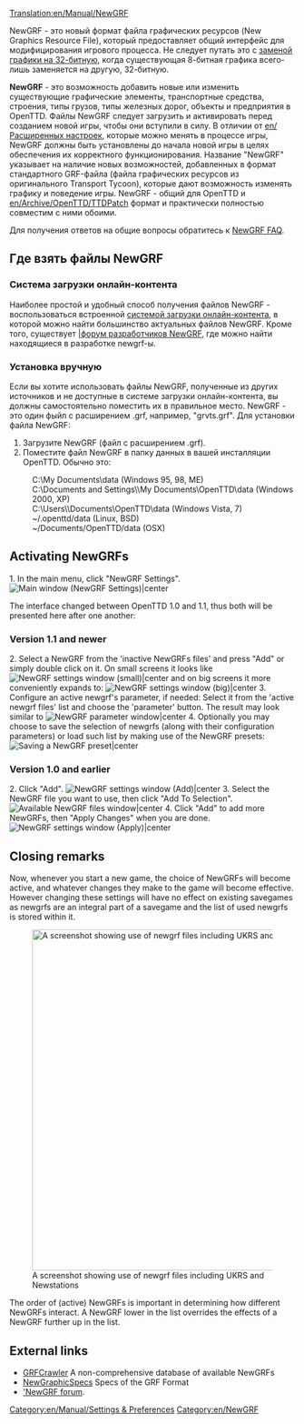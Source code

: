 [[Translation:en/Manual/NewGRF]]
{{ru/Перевод|en/Manual/NewGRF|0}}
{{ru/Manual/Оглавление}}

NewGRF - это новый формат файла графических ресурсов (New Graphics Resource File), который предоставляет общий интерфейс для модифицирования игрового процесса. Не следует путать это с [[en/Community/NewGRF/Playing with 32 bpp graphics|заменой графики на 32-битную]], когда существующая 8-битная графика всего-лишь заменяется на другую, 32-битную.

'''NewGRF''' - это возможность добавить новые или изменить существующие графические элементы, транспортные средства, строения, типы грузов, типы железных дорог, объекты и предприятия в OpenTTD. Файлы NewGRF следует загрузить и активировать перед созданием новой игры, чтобы они вступили в силу. В отличии от [[en/Расширенных настроек]], которые можно менять в процессе игры, NewGRF должны быть установлены до начала новой игры в целях обеспечения их корректного функционирования. Название "NewGRF" указывает на наличие новых возможностей, добавленных в формат стандартного GRF-файла (файла графических ресурсов из оригинального Transport Tycoon), которые дают возможность изменять графику и поведение игры. NewGRF - общий для OpenTTD и [[en/Archive/OpenTTD/TTDPatch]] формат и практически полностью совместим с ними обоими.

Для получения ответов на общие вопросы обратитесь к [[en/Archive/Community/NewGRF FAQ| NewGRF FAQ]].


==Где взять файлы NewGRF==
=== Система загрузки онлайн-контента ===
Наиболее простой и удобный способ получения файлов NewGRF - воспользоваться встроенной [[en/Manual/Online content|системой загрузки онлайн-контента]], в которой можно найти большинство актуальных файлов NewGRF. Кроме того, существует [http://www.tt-forums.net/viewforum.php?f=26 |форум разработчиков NewGRF], где можно найти находящиеся в разработке newgrf-ы.

=== Установка вручную ===
Если вы хотите использовать файлы NewGRF, полученные из других источников и не доступные в системе загрузки онлайн-контента, вы должны самостоятельно поместить их в правильное место. NewGRF - это один фыйл с расширением .grf, например, "grvts.grf". Для установки файла NewGRF:
#Загрузите NewGRF (файл с расширением .grf).
#Поместите файл NewGRF в папку данных в вашей инсталляции OpenTTD. Обычно это:
:C:\My Documents\data (Windows 95, 98, ME)
:C:\Documents and Settings\<username>\My Documents\OpenTTD\data (Windows 2000, XP)
:C:\Users\<username>\Documents\OpenTTD\data (Windows Vista, 7)
:~/.openttd/data (Linux, BSD)
:~/Documents/OpenTTD/data (OSX)

==Activating NewGRFs==
1.   In the main menu, click "NewGRF Settings".
[[File:en/Manual/Main window (NewGRF Settings).png|Main window (NewGRF Settings)|center]]

The interface changed between OpenTTD 1.0 and 1.1, thus both will be presented here after one another:

=== Version 1.1 and newer ===
2.   Select a NewGRF from the 'inactive NewGRFs files' and press "Add" or simply double click on it. On small screens it looks like
[[File:en/Manual/Newgrf addnew.png|NewGRF settings window (small)|center]]
and on big screens it more conveniently expands to:
[[File:en/Manual/Newgrf config big.png|NewGRF settings window (big)|center]]
3.   Configure an active newgrf's parameter, if needed: Select it from the 'active newgrf files' list and choose the 'parameter' button. The result may look similar to
[[File:en/Manual/Newgrf parameter.png|NewGRF parameter window|center]]
4.   Optionally you may choose to save the selection of newgrfs (along with their configuration parameters) or load such list by making use of the NewGRF presets:
[[File:en/Manual/Newgrf preset.png|Saving a NewGRF preset|center]]

=== Version 1.0 and earlier ===
2.   Click "Add".
[[File:en/Manual/NewGRF settings window (Add).png|NewGRF settings window (Add)|center]]
3.   Select the NewGRF file you want to use, then click "Add To Selection".
[[File:en/Manual/Available NewGRF files window.png|Available NewGRF files window|center]]
4.   Click "Add" to add more NewGRFs, then "Apply Changes" when you are done.
[[File:en/Manual/NewGRF settings window (Apply).png|NewGRF settings window (Apply)|center]]

==Closing remarks==
Now, whenever you start a new game, the choice of NewGRFs will become active, and whatever changes they make to the game will become effective. However changing these settings will have no effect on existing savegames as newgrfs are an integral part of a savegame and the list of used newgrfs is stored within it.

[[File:en/Manual/Newgrfexampless.png|thumb|600px|center|A screenshot showing use of newgrf files including UKRS and Newstations]]

The order of (active) NewGRFs is important in determining how different NewGRFs interact. A NewGRF lower in the list overrides the effects of a NewGRF further up in the list.

== External links ==

* [http://grfcrawler.tt-forums.net/ GRFCrawler] A non-comprehensive database of available NewGRFs
* [http://newgrf-specs.tt-wiki.net/wiki/Main_Page NewGraphicSpecs] Specs of the GRF Format
* [http://www.tt-forums.net/viewforum.php?f=66 'NewGRF forum].



[[Category:en/Manual/Settings & Preferences]]
[[Category:en/NewGRF]]